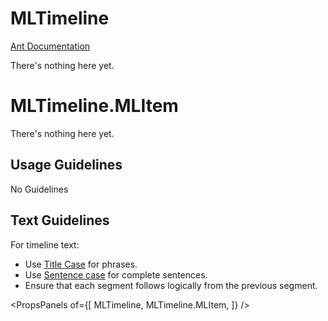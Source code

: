 
# MLTimeline

[Ant Documentation](https://3x.ant.design/components/timeline)

There's nothing here yet.


# MLTimeline.MLItem

There's nothing here yet.

## Usage Guidelines
No Guidelines

## Text Guidelines
For timeline text:
* Use [Title Case](https://elementary.io/docs/human-interface-guidelines#capitalization) for phrases.
* Use [Sentence case](https://elementary.io/docs/human-interface-guidelines#capitalization) for complete sentences. 
* Ensure that each segment follows logically from the previous segment.

<PropsPanels of={[
  MLTimeline,
  MLTimeline.MLItem,
]} />
